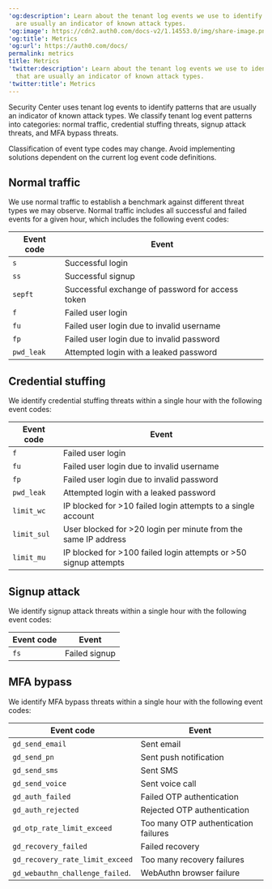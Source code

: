 ---
'og:description': Learn about the tenant log events we use to identify patterns that
  are usually an indicator of known attack types.
'og:image': https://cdn2.auth0.com/docs-v2/1.14553.0/img/share-image.png
'og:title': Metrics
'og:url': https://auth0.com/docs/
permalink: metrics
title: Metrics
'twitter:description': Learn about the tenant log events we use to identify patterns
  that are usually an indicator of known attack types.
'twitter:title': Metrics
---
Security Center uses tenant log events to identify patterns that are usually an indicator of known attack types. We classify tenant log event patterns into categories: normal traffic, credential stuffing threats, signup attack threats, and <Tooltip tip="Multi-factor authentication (MFA): User authentication process that uses a factor in addition to username and password such as a code via SMS." cta="View Glossary" href="/docs/glossary?term=MFA">MFA</Tooltip> bypass threats.

<Warning>

Classification of event type codes may change. Avoid implementing solutions dependent on the current log event code definitions.

</Warning>

## Normal traffic

We use normal traffic to establish a benchmark against different threat types we may observe. Normal traffic includes all successful and failed events for a given hour, which includes the following event codes:

<table class="table"><thead>
<tr>
<th>Event code</th>
<th>Event</th>
</tr>
</thead>
<tbody>
<tr>
<td><code>s</code></td>
<td>Successful login</td>
</tr>
<tr>
<td><code>ss</code></td>
<td>Successful signup</td>
</tr>
<tr>
<td><code>sepft</code></td>
<td>Successful exchange of password for access token</td>
</tr>
<tr>
<td><code>f</code></td>
<td>Failed user login</td>
</tr>
<tr>
<td><code>fu</code></td>
<td>Failed user login due to invalid username</td>
</tr>
<tr>
<td><code>fp</code></td>
<td>Failed user login due to invalid password</td>
</tr>
<tr>
<td><code>pwd_leak</code></td>
<td>Attempted login with a leaked password</td>
</tr>
</tbody>
</table>

## Credential stuffing

We identify credential stuffing threats within a single hour with the following event codes:

<table class="table"><thead>
<tr>
<th>Event code</th>
<th>Event</th>
</tr>
</thead>
<tbody>
<tr>
<td><code>f</code></td>
<td>Failed user login</td>
</tr>
<tr>
<td><code>fu</code></td>
<td>Failed user login due to invalid username</td>
</tr>
<tr>
<td><code>fp</code></td>
<td>Failed user login due to invalid password</td>
</tr>
<tr>
<td><code>pwd_leak</code></td>
<td>Attempted login with a leaked password</td>
</tr>
<tr>
<td><code>limit_wc</code></td>
<td>IP blocked for &gt;10 failed login attempts to a single account</td>
</tr>
<tr>
<td><code>limit_sul</code></td>
<td>User blocked for &gt;20 login per minute from the same IP address</td>
</tr>
<tr>
<td><code>limit_mu</code></td>
<td>IP blocked for &gt;100 failed login attempts or &gt;50 signup attempts</td>
</tr>
</tbody>
</table>

## Signup attack

We identify signup attack threats within a single hour with the following event codes:

<table class="table"><thead>
<tr>
<th>Event code</th>
<th>Event</th>
</tr>
</thead>
<tbody>
<tr>
<td><code>fs</code></td>
<td>Failed signup</td>
</tr>
</tbody>
</table>

## MFA bypass

We identify MFA bypass threats within a single hour with the following event codes:

<table class="table"><thead>
<tr>
<th>Event code</th>
<th>Event</th>
</tr>
</thead>
<tbody>
<tr>
<td><code>gd_send_email</code></td>
<td>Sent email</td>
</tr>
<tr>
<td><code>gd_send_pn</code></td>
<td>Sent push notification</td>
</tr>
<tr>
<td><code>gd_send_sms</code></td>
<td>Sent SMS</td>
</tr>
<tr>
<td><code>gd_send_voice</code></td>
<td>Sent voice call</td>
</tr>
<tr>
<td><code>gd_auth_failed</code></td>
<td>Failed OTP authentication</td>
</tr>
<tr>
<td><code>gd_auth_rejected</code></td>
<td>Rejected OTP authentication</td>
</tr>
<tr>
<td><code>gd_otp_rate_limit_exceed</code></td>
<td>Too many OTP authentication failures</td>
</tr>
<tr>
<td><code>gd_recovery_failed</code></td>
<td>Failed recovery</td>
</tr>
<tr>
<td><code>gd_recovery_rate_limit_exceed</code></td>
<td>Too many recovery failures</td>
</tr>
<tr>
<td><code>gd_webauthn_challenge_failed</code>.</td>
<td>WebAuthn browser failure</td>
</tr>
</tbody>
</table>